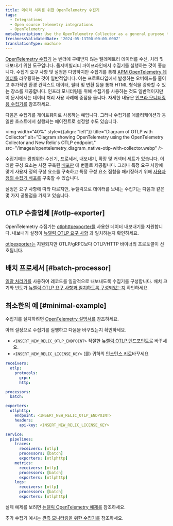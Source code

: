 ```yaml
---
title: 데이터 처리를 위한 OpenTelemetry 수집기
tags:
  - Integrations
  - Open source telemetry integrations
  - OpenTelemetry
metaDescription: Use the OpenTelemetry Collector as a general purpose telemetry data processing tool
freshnessValidatedDate: '2024-05-13T00:00:00.000Z'
translationType: machine
---
```


[OpenTelemetry 수집기](https://opentelemetry.io/docs/collector/) 는 벤더에 구애받지 않는 텔레메트리 데이터를 수신, 처리 및 내보내기 위한 도구입니다. 옵저버빌리티 파이프라인에서 수집기를 실행하는 것이 좋습니다. 수집기 요구 사항 및 설정은 다양하지만 수집기를 통해 [APM OpenTelemetry 데이터를](/docs/opentelemetry/get-started/apm-monitoring/opentelemetry-apm-intro) 라우팅하는 것이 일반적입니다. 이는 프로토타입에서 발생하는 오버헤드를 줄이고 추가적인 환경 컨텍스트 데이터, 필터 및 변환 등을 통해 HTML 형식을 강화할 수 있는 장소를 제공합니다. 인프라 모니터링을 위해 수집기를 사용하는 것도 일반적이지만 이 문서에서는 데이터 처리 사용 사례에 중점을 둡니다. 자세한 내용은 [인프라 모니터링용 수집기를](/docs/opentelemetry/get-started/collector-infra-monitoring/opentelemetry-collector-infra-intro) 참조하세요.

다음은 수집기를 게이트웨이로 사용하는 예입니다. 그러나 수집기를 애플리케이션과 동일한 호스트에서 실행되는 에이전트로 설정할 수도 있습니다.

<img
  width="40%"
  style={{align: "left"}}
  title="Diagram of OTLP with Collector"
  alt="Diagram showing OpenTelemetry using the OpenTelemetry Collector and New Relic's OTLP endpoint."
  src="/images/opentelemetry_diagram_native-otlp-with-collector.webp"
/>

수집기에는 광범위한 수신기, 프로세서, 내보내기, 확장 및 커넥터 세트가 있습니다. 이러한 구성 요소는 사전 구축된 [배포판](https://opentelemetry.io/docs/collector/distributions/) 에 번들로 제공됩니다. 그러나 특정 요구 사항에 맞게 사용자 정의 구성 요소를 구축하고 특정 구성 요소 집합을 패키징하기 위해 [사용자 정의 수집기 배포를](https://opentelemetry.io/docs/collector/custom-collector/) 구축할 수 있습니다.

설정은 요구 사항에 따라 다르지만, 뉴렐릭으로 데이터를 보내는 수집기는 다음과 같은 몇 가지 공통점을 가지고 있습니다.

## OTLP 수출업체 [#otlp-exporter]

OpenTelemetry 수집기는 [otlphttpexporter를](https://github.com/open-telemetry/opentelemetry-collector/tree/main/exporter/otlphttpexporter) 사용한 데이터 내보내기를 지원합니다. 내보내기 설정이 [뉴렐릭 OTLP 요구 사항](/docs/opentelemetry/best-practices/opentelemetry-otlp/#configure-endpoint-port-protocol) 과 일치하는지 확인하세요.

[otlpexporter는](https://github.com/open-telemetry/opentelemetry-collector/tree/main/exporter/otlpexporter) 지원되지만 OTLP/gRPC보다 OTLP/HTTP 바이너리 프로토콜이 선호됩니다.

## 배치 프로세서 [#batch-processor]

[일괄 처리기를](https://github.com/open-telemetry/opentelemetry-collector/tree/main/processor/batchprocessor) 사용하여 레코드를 일괄적으로 내보내도록 수집기를 구성합니다. 배치 크기와 빈도가 [뉴렐릭 OTLP 요구 사항과 일치하도록 구성되었는지](/docs/opentelemetry/best-practices/opentelemetry-otlp/) 확인하세요.

## 최소한의 예 [#minimal-example]

수집기를 설치하려면 [OpenTelemetry 설명서를](https://opentelemetry.io/docs/collector/installation/) 참조하세요.

아래 설정으로 수집기를 실행하고 다음을 바꾸었는지 확인하세요.

* `<INSERT_NEW_RELIC_OTLP_ENDPOINT>` 적절한 [뉴렐릭 OTLP 엔드포인트](/docs/opentelemetry/best-practices/opentelemetry-otlp/#endpoint-port-protocol)로 바꾸세요.
* `<INSERT_NEW_RELIC_LICENSE_KEY>` (를) 귀하의 [인스턴스 키로](/docs/opentelemetry/best-practices/opentelemetry-otlp/#endpoint-port-protocol/#prereqs)바꾸세요

```yaml
receivers:
  otlp:
    protocols:
      grpc:
      http:

processors:
  batch:

exporters:
  otlphttp:
    endpoint: <INSERT_NEW_RELIC_OTLP_ENDPOINT>
    headers:
      api-key: <INSERT_NEW_RELIC_LICENSE_KEY>

service:
  pipelines:
    traces:
      receivers: [otlp]
      processors: [batch]
      exporters: [otlphttp]
    metrics:
      receivers: [otlp]
      processors: [batch]
      exporters: [otlphttp]
    logs:
      receivers: [otlp]
      processors: [batch]
      exporters: [otlphttp]
```

실제 예제를 보려면 [뉴렐릭 OpenTelemetry 예제를](https://github.com/newrelic/newrelic-opentelemetry-examples/tree/main/other-examples/collector/nr-config) 참조하세요.

추가 수집기 예시는 [관측 모니터링을 위한 수집기를](/docs/opentelemetry/get-started/collector-infra-monitoring/opentelemetry-collector-infra-intro) 참조하세요.
